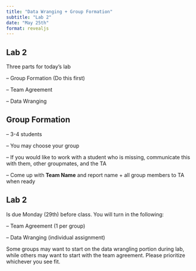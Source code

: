 ```yaml
---
title: "Data Wranging + Group Formation"
subtitle: "Lab 2"
date: "May 25th"
format: revealjs
---
```


## Lab 2 

Three parts for today's lab

-- Group Formation (Do this first)

-- Team Agreement 

-- Data Wranging 

## Group Formation 

-- 3-4 students

-- You may choose your group 

-- If you would like to work with a student who is missing, communicate this with them, other groupmates, and the TA

-- Come up with **Team Name** and report name + all group members to TA when ready

## Lab 2 

Is due Monday (29th) before class. You will turn in the following:

-- Team Agreement (1 per group)

-- Data Wranging (individual assignment)

Some groups may want to start on the data wrangling portion during lab, while others may want to start with the team agreement. Please prioritize whichever you see fit.  

